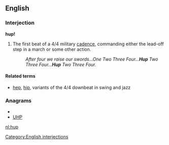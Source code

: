 ==English==

===Interjection===
'''hup!'''

# The first beat of a 4/4 military [[cadence]], commanding either the lead-off step in a march or some other action.
#:''After four we raise our swords...One Two Three Four...'''Hup''' Two Three Four...'''Hup''' Two Three Four.''

====Related terms====
* {{i-c|beat}} [[hep]], [[hip]], variants of the 4/4 downbeat in swing and jazz

===Anagrams===
* {{alphagram|hpu}}
* [[UHP#English|UHP]]

[[Category:English interjections]]

[[nl:hup]]